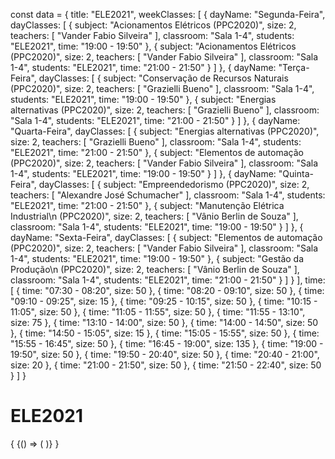 const data = {
  title: "ELE2021",
  weekClasses: [
    {
      dayName: "Segunda-Feira",
      dayClasses: [
        {
          subject: "Acionamentos Elétricos (PPC2020)",
          size: 2,
          teachers: [
            "Vander Fabio Silveira"
          ],
          classroom: "Sala 1-4",
          students: "ELE2021",
          time: "19:00 - 19:50"
        },
        {
          subject: "Acionamentos Elétricos (PPC2020)",
          size: 2,
          teachers: [
            "Vander Fabio Silveira"
          ],
          classroom: "Sala 1-4",
          students: "ELE2021",
          time: "21:00 - 21:50"
        }
      ]
    },
    {
      dayName: "Terça-Feira",
      dayClasses: [
        {
          subject: "Conservação de Recursos Naturais (PPC2020)",
          size: 2,
          teachers: [
            "Grazielli Bueno"
          ],
          classroom: "Sala 1-4",
          students: "ELE2021",
          time: "19:00 - 19:50"
        },
        {
          subject: "Energias alternativas (PPC2020)",
          size: 2,
          teachers: [
            "Grazielli Bueno"
          ],
          classroom: "Sala 1-4",
          students: "ELE2021",
          time: "21:00 - 21:50"
        }
      ]
    },
    {
      dayName: "Quarta-Feira",
      dayClasses: [
        {
          subject: "Energias alternativas (PPC2020)",
          size: 2,
          teachers: [
            "Grazielli Bueno"
          ],
          classroom: "Sala 1-4",
          students: "ELE2021",
          time: "21:00 - 21:50"
        },
        {
          subject: "Elementos de automação (PPC2020)",
          size: 2,
          teachers: [
            "Vander Fabio Silveira"
          ],
          classroom: "Sala 1-4",
          students: "ELE2021",
          time: "19:00 - 19:50"
        }
      ]
    },
    {
      dayName: "Quinta-Feira",
      dayClasses: [
        {
          subject: "Empreendedorismo (PPC2020)",
          size: 2,
          teachers: [
            "Alexandre José Schumacher"
          ],
          classroom: "Sala 1-4",
          students: "ELE2021",
          time: "21:00 - 21:50"
        },
        {
          subject: "Manutenção Elétrica Industrial\n (PPC2020)",
          size: 2,
          teachers: [
            "Vânio Berlin de Souza"
          ],
          classroom: "Sala 1-4",
          students: "ELE2021",
          time: "19:00 - 19:50"
        }
      ]
    },
    {
      dayName: "Sexta-Feira",
      dayClasses: [
        {
          subject: "Elementos de automação (PPC2020)",
          size: 2,
          teachers: [
            "Vander Fabio Silveira"
          ],
          classroom: "Sala 1-4",
          students: "ELE2021",
          time: "19:00 - 19:50"
        },
        {
          subject: "Gestão da Produção\n (PPC2020)",
          size: 2,
          teachers: [
            "Vânio Berlin de Souza"
          ],
          classroom: "Sala 1-4",
          students: "ELE2021",
          time: "21:00 - 21:50"
        }
      ]
    }
  ],
  time: [
    {
      time: "07:30 - 08:20",
      size: 50
    },
    {
      time: "08:20 - 09:10",
      size: 50
    },
    {
      time: "09:10 - 09:25",
      size: 15
    },
    {
      time: "09:25 - 10:15",
      size: 50
    },
    {
      time: "10:15 - 11:05",
      size: 50
    },
    {
      time: "11:05 - 11:55",
      size: 50
    },
    {
      time: "11:55 - 13:10",
      size: 75
    },
    {
      time: "13:10 - 14:00",
      size: 50
    },
    {
      time: "14:00 - 14:50",
      size: 50
    },
    {
      time: "14:50 - 15:05",
      size: 15
    },
    {
      time: "15:05 - 15:55",
      size: 50
    },
    {
      time: "15:55 - 16:45",
      size: 50
    },
    {
      time: "16:45 - 19:00",
      size: 135
    },
    {
      time: "19:00 - 19:50",
      size: 50
    },
    {
      time: "19:50 - 20:40",
      size: 50
    },
    {
      time: "20:40 - 21:00",
      size: 20
    },
    {
      time: "21:00 - 21:50",
      size: 50
    },
    {
      time: "21:50 - 22:40",
      size: 50
    }
  ]
}

# ELE2021

<div>
  {
    <BrowserOnly>
      {() => (
        <Grid
          title={data.title}
          weekClasses={data.weekClasses}
          time={data.time}
        />
      )}
    </BrowserOnly>
  }
</div>
